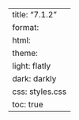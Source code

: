 ---
title: "7.1.2"
format:
    html:
        theme:
            light: flatly
            dark: darkly
        css: styles.css
        toc: true
---